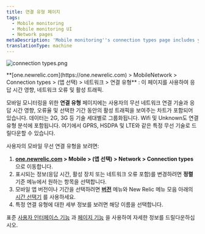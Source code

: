 ```yaml
---
title: 연결 유형 페이지
tags:
  - Mobile monitoring
  - Mobile monitoring UI
  - Network pages
metaDescription: 'Mobile monitoring''s connection types page includes your mobile wireless connection types and their response time, network failure rate, and traffic.'
translationType: machine
---
```



<img
  title="connection types.png"
  alt="connection types.png"
  src={connectionTypes}
/>

<figcaption>
  **[one.newrelic.com](https://one.newrelic.com) > MobileNetwork > Connection types > (앱 선택) > 네트워크 > 연결 유형** : 이 페이지를 사용하여 응답 시간 영향, 네트워크 오류 및 활성 트래픽.
</figcaption>

모바일 모니터링을 위한 **연결 유형** 페이지에는 사용자의 무선 네트워크 연결 기술과 응답 시간 영향, 오류율 및 선택한 기간 동안의 활성 트래픽을 보여주는 차트가 포함되어 있습니다. 데이터는 2G, 3G 등 기술 세대별로 그룹화됩니다. Wifi 및 Unknown도 연결 유형 분석에 포함됩니다. 여기에서 GPRS, HSDPA 및 LTE와 같은 특정 무선 기술로 드릴다운할 수 있습니다.

사용자의 모바일 무선 연결 유형을 보려면:

1. **[one.newrelic.com](https://one.newrelic.com) > Mobile > (앱 선택) > Network > Connection types** 으로 이동합니다.
2. 표시되는 정보(응답 시간, 활성 장치 또는 네트워크 오류 포함)를 변경하려면 **정렬** 기준 메뉴에서 원하는 항목을 선택합니다.
3. 모바일 앱 버전이나 기간을 선택하려면 [**버전**](/docs/mobile-apps/versions) 메뉴와 New Relic 메뉴 모음 아래의 [시간 선택기](/docs/site/timepicker-setting-time-periods-to-view-data) 를 사용하세요.
4. 특정 연결 유형에 대한 세부 정보를 보려면 해당 이름을 선택합니다.

표준 [사용자 인터페이스 기능](/docs/accounts-partnerships/education/getting-started-new-relic/new-relic-user-interface) 과 [페이지 기능](/docs/accounts-partnerships/education/getting-started-new-relic/standard-dashboard-features) 을 사용하여 자세한 정보를 드릴다운하십시오.
